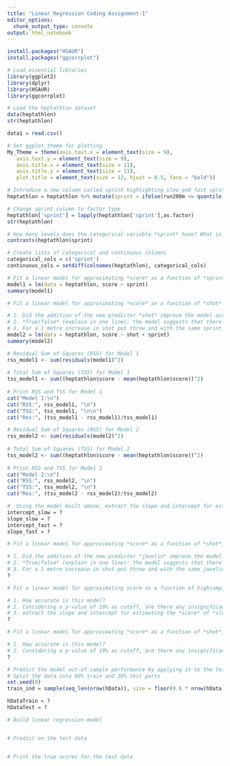 ---
title: "Linear Regression Coding Assignment-1"
editor_options:
  chunk_output_type: console
output: html_notebook
---
```{r}
install.packages("HSAUR")
install.packages("ggcorrplot")
```


```{r}
# Load essential libraries
library(ggplot2)
library(dplyr)
library(HSAUR)
library(ggcorrplot)
```

```{r}
# Load the heptathlon dataset
data(heptathlon)
str(heptathlon)
```


```{r}
data1 = read.csv()
```

```{r}
# Set ggplot theme for plotting
My_Theme = theme(axis.text.x = element_text(size = 9),
   axis.text.y = element_text(size = 9),
   axis.title.x = element_text(size = 11),
   axis.title.y = element_text(size = 11),
   plot.title = element_text(size = 12, hjust = 0.5, face = "bold"))
```

```{r}
# Introduce a new column called sprint highlighting slow and fast sprinters using the 25th percentile of run times in 200m and 800m
heptathlon = heptathlon %>% mutate(sprint = ifelse(run200m <= quantile(heptathlon$run200m, 0.25) & run800m <= quantile(heptathlon$run800m, 0.25), 'fast', 'slow'))
```

```{r}
# Change sprint column to factor type
heptathlon['sprint'] = lapply(heptathlon['sprint'],as.factor)
str(heptathlon)
```

```{r}
# How many levels does the categorical variable *sprint* have? What is the reference level? 
contrasts(heptathlon$sprint)
```

```{r}
# Create lists of categorical and continuous columns
categorical_cols = c('sprint')
continuous_cols = setdiff(colnames(heptathlon), categorical_cols)
```

```{r}
# Fit a linear model for approximating *score* as a function of *sprint*. Print the model's summary. How accurate is the model? How do the slow athletes' scores compare to the fast ones?
model1 = lm(data = heptathlon, score ~ sprint)
summary(model1)
```

```{r}
# Fit a linear model for approximating *score* as a function of *shot* and *sprint*. Print the model's summary and answer the following questions:

# 1. Did the addition of the new predictor *shot* improve the model accuracy? 
# 2. *True/false* (explain in one line): the model suggests that there is a possible linear relationship between an athlete's score and sprintslow.
# 3. For a 1 metre increase in shot put throw and with the same sprint performance, we can say with 95% confidence that the athlete's score will increase/decrease by an amount in the interval [?, ?].
model2 = lm(data = heptathlon, score ~ shot + sprint)
summary(model2)
```

```{r}
# Residual Sum of Squares (RSS) for Model 1
rss_model1 <- sum(residuals(model1)^2)
 
# Total Sum of Squares (TSS) for Model 1
tss_model1 <- sum((heptathlon$score - mean(heptathlon$score))^2)
 
# Print RSS and TSS for Model 1
cat("Model 1:\n")
cat("RSS:", rss_model1, "\n")
cat("TSS:", tss_model1, "\n\n")
cat("Res:", (tss_model1 - rss_model1)/tss_model1)
```

```{r}
# Residual Sum of Squares (RSS) for Model 2
rss_model2 <- sum(residuals(model2)^2)
 
# Total Sum of Squares (TSS) for Model 2
tss_model2 <- sum((heptathlon$score - mean(heptathlon$score))^2)
 
# Print RSS and TSS for Model 2
cat("Model 2:\n")
cat("RSS:", rss_model2, "\n")
cat("TSS:", tss_model2, "\n")
cat("Res:", (tss_model2 - rss_model2)/tss_model2)
```


```{r}
#  Using the model built above, extract the slope and intercept for estimating the *score* of *slow* and *fast* athletes. 
intercept_slow = ?
slope_slow = ?
intercept_fast = ?
slope_fast = ?
```

```{r}
# Fit a linear model for approximating *score* as a function of *shot*, *sprint*, and *javelin*. Print the model's summary.

# 1. Did the addition of the new predictor *javelin* improve the model accuracy?
# 2. *True/false* (explain in one line): the model suggests that there is a possible linear relationship between an athlete's score and javelin performance.
# 3. For a 1 metre increase in shot put throw and with the same javelin and sprint performance, we can say with 95% confidence that the athlete's score will increase/decrease by an amount in the interval [?, ?].
?
```

```{r}
# Fit a linear model for approximating score as a function of highjump, and sprint. Print the model's summary and answer the following questions:

# 1. How accurate is this model?
# 2. Considering a p-value of 10% as cutoff, are there any insignificant features?
# 3. extract the slope and intercept for estimating the *score* of *slow* and *fast* athletes.
?
```

```{r}
# Fit a linear model for approximating *score* as a function of *shot*, *highjump*, and *sprint*. Print the model's summary and answer the following questions:

# 1. How accurate is this model?
# 2. Considering a p-value of 10% as cutoff, are there any insignificant features?
?
```

```{r}
# Predict the model out-of-sample performance by applying it to the test data.
# Split the data into 80% train and 20% test parts
set.seed(0)
train_ind = sample(seq_len(nrow(hData)), size = floor(0.8 * nrow(hData)))

hDataTrain = ?
hDataTest = ?

# Build linear regression model


# Predict on the test data


# Print the true scores for the test data

```



